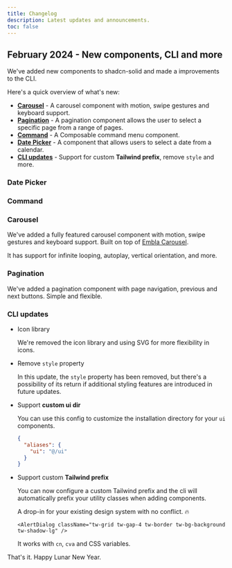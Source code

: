 ```yaml
---
title: Changelog
description: Latest updates and announcements.
toc: false
---
```


## February 2024 - New components, CLI and more

We've added new components to shadcn-solid and made a improvements to the CLI.

Here's a quick overview of what's new:

- [**Carousel**](#carousel) - A carousel component with motion, swipe gestures and keyboard support.
- [**Pagination**](#pagination) - A pagination component allows the user to select a specific page from a range of pages.
- [**Command**](#command) - A Composable command menu component.
- [**Date Picker**](#date-picker) - A component that allows users to select a date from a calendar.
- [**CLI updates**](#cli-updates) - Support for custom **Tailwind prefix**, remove `style` and more.

### Date Picker

<ComponentPreview name="date-picker-demo" />

### Command

<ComponentPreview name="command-demo" />

### Carousel

We've added a fully featured carousel component with motion, swipe gestures and keyboard support. Built on top of [Embla Carousel](https://www.embla-carousel.com).

It has support for infinite looping, autoplay, vertical orientation, and more.

<ComponentPreview name="carousel-demo" />

### Pagination

We've added a pagination component with page navigation, previous and next buttons. Simple and flexible.

<ComponentPreview name="pagination-demo" />

### CLI updates

- Icon library

  We're removed the icon library and using SVG for more flexibility in icons.

- Remove `style` property

  In this update, the `style` property has been removed, but there's a possibility of its return if additional styling features are introduced in future updates.

- Support **custom ui dir**

  You can use this config to customize the installation directory for your `ui` components.

  ```json title="components.json"
  {
    "aliases": {
      "ui": "@/ui"
    }
  }
  ```

- Support custom **Tailwind prefix**

  You can now configure a custom Tailwind prefix and the cli will automatically prefix your utility classes when adding components.

  A drop-in for your existing design system with no conflict. 🔥

  ```tsx /tw-/
  <AlertDialog className="tw-grid tw-gap-4 tw-border tw-bg-background tw-shadow-lg" />
  ```

  It works with `cn`, `cva` and CSS variables.

That's it. Happy Lunar New Year.
